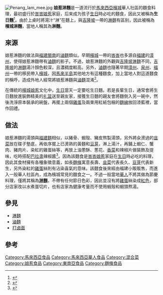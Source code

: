[[File:Penang_lam_mee.jpg|thumb]]
'''娘惹淋麵'''是一道流行於[[馬來西亞|馬來西亞]][[檳城|檳城]]華人社區的麵食料理，最初盛行於[[峇峇娘惹|峇峇娘惹]]家庭，后来成为孩子[[生日|生日]]時必吃的麵食，因此又被稱為'''生日麵'''<ref>{{Cite web |url=http://www.guangming.com.my/node/223651?tid=25 |title=加料濃郁淋麵‧生日麵鮮香可口 |access-date=2014-12-25 |archive-url=https://web.archive.org/web/20141225121823/http://www.guangming.com.my/node/223651?tid=25 |archive-date=2014-12-25 |dead-url=yes }}</ref>。由於上桌时將湯汁“淋”在麵上，與[[吉隆坡|吉隆坡]]一帶的[[淋麵|淋麵]]有區别，因此被稱為'''檳城淋麵'''，當地人稱其為'''淋麵'''。

==來源==
娘惹淋麵的做法與[[福建|福建]][[閩南|閩南]]的[[滷麵|滷麵]]類似。早期[[檳城|檳城]]一帶的[[峇峇|峇峇]]也多源自[[福建|福建]]的[[漳州|漳州]]，使得娘惹淋麵帶有[[滷麵|滷麵]]的影子。不過，娘惹淋麵的外觀與[[吉隆坡|吉隆坡]][[淋麵|淋麵]]不同，[[吉隆坡|吉隆坡]]的[[淋麵|淋麵]]湯汁顏色較深，且濃稠度較高。另外，[[滷麵|滷麵]]也隨著早期[[漳州|漳州]]、[[泉州|泉州]]、[[福州|福州]]一帶的移民帶入[[檳城|檳城]]，因[[馬來半島|馬來半島]]其他地方有這種麵食，加上當地人對這道麵食的稱呼，造成外地人經常將娘惹淋麵與[[滷麵|滷麵]]混淆<ref>{{Cite web |url=http://news.sinchew.com.my/node/268806 |title=淋麵‧滷麵‧生日麵 |access-date=2014-12-25 |archive-url=https://web.archive.org/web/20141225113449/http://news.sinchew.com.my/node/268806 |archive-date=2014-12-25 |dead-url=yes }}</ref>。

在傳統的[[檳城|檳城]][[娘惹|娘惹]]文化中，[[生日|生日]]當天一定要吃生日麵。若是長輩生日，通常會將生日麵放進裝飾精美的[[礼篮|礼篮]]送至親友家，接獲生日麵的親友會將麵倒入另一碗中，然後洗淨原本裝承的碗盤，再擺上兩個[[雞蛋|雞蛋]]及兩束用紅紙包梱的[[麵線|麵線]]放回漆藍裡，當作回禮。

==做法==
娘惹淋麵的湯頭與[[福建麵|福建麵]]相似，以豬骨、蝦殼、豬皮熬製湯頭，另外將汆燙過的[[韭菜|韭菜]]放在碟子墊底，再依序擺上已燙熟的黃麵和[[豆芽|豆芽]]，淋上湯汁，再鋪上蝦仁、蟹肉、豬肉片、染紅的雞蛋絲等，再放上油蔥酥、蔥花、[[香菜|香菜]]和辣椒片做裝飾及提味，吃時搭配[[巴拉盞|巴拉盞]]辣椒醬<ref>{{Cite web |url=http://life.sinchew.com.my/node/8213?tid=38 |title=娘惹式生日麵：淋麵清湯 |access-date=2014-12-25 |archive-url=https://web.archive.org/web/20141225113614/http://life.sinchew.com.my/node/8213?tid=38 |archive-date=2014-12-25 |dead-url=yes }}</ref>。因為該麵食是[[峇峇娘惹|峇峇娘惹]]家庭在[[生日|生日]]時必吃的料理，因此其食材擁有各種象徵意義，如長[[麵條|麵條]]寓意長壽、[[韭菜|韭菜]]代表長久、[[豆芽|豆芽]]代表新生，另外染紅的[[雞蛋|雞蛋]]絲則有沾染喜氣的意味。該麵食後來經由福建小販販售，而進入一般華人社區內，成為檳城常見的麵食之一。不過一般當地[[華人|華人]]不將其做為節慶料理，僅將其稱為'''[[淋麵|淋麵]]'''，不帶有任何節日色彩，因此並沒有將[[雞蛋|雞蛋]]絲染成[[紅色|紅色]]，部分店家改以水煮蛋切片，也有店家為健康考量而不使用蝦殼和蝦頭熬湯。

==參見==
*[[淋麵|淋麵]]
*[[滷麵|滷麵]] 
*[[打卤面|打卤面]]

== 參考 ==
{{reflist}}

{{馬來西亞各族料理}}

[[Category:馬來西亞食品|Category:馬來西亞食品]]
[[Category:馬來西亞華人食品|Category:馬來西亞華人食品]]
[[Category:混合菜|Category:混合菜]]
[[Category:娘惹食品|Category:娘惹食品]]
[[Category:東南亞食品|Category:東南亞食品]]
[[Category:麵條食品|Category:麵條食品]]